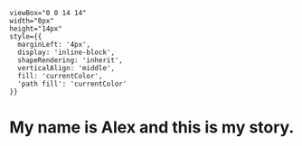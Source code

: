 

    viewBox="0 0 14 14"
    width="8px"
    height="14px"
    style={{
      marginLeft: '4px',
      display: 'inline-block',
      shapeRendering: 'inherit',
      verticalAlign: 'middle',
      fill: 'currentColor',
      'path fill': 'currentColor'
    }}
>
  <path d="m11.1 7.35-5.5 5.5a.5.5 0 0 1-.7-.7L10.04 7 4.9 1.85a.5.5 0 1 1 .7-.7l5.5 5.5c.2.2.2.5 0 .7Z" />
</svg>

<Meta title="Howdy!" />

# My name is Alex and this is my story.